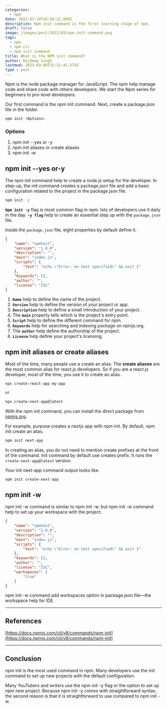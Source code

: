 ```yaml
---
categories:
  - npm
date: 2022-03-19T16:56:22.000Z
description: Npm init command is the first learning stage of npm.
draft: false
image: /images/post/2022/03/npm-init-command.png
tags:
  - npm
  - npm-cli
  - npm init command
title: What is the NPM init command?
author: Rajdeep Singh
lastmod: 2023-03-09T15:11:41.575Z
type : post
---
```


Npm is the node package manager for JavaScript. The npm help manage code and
share code with others developers. We start the Npm series for beginners to
pro-level developers.

Our first command is the npm init command. Next, create a package.json file in
the folder.

```bash
npm init <Options>
```

### Options

1. npm init --yes or -y
2. npm init aliases or create aliases
3. npm init -w

## npm init --yes or-y

The npm init command help to create a node.js setup for the developer. In
step-up, the init command creates a package.json file and add a basic
configuration related to the project in the package.json file.

```bash
npm init -y
```

**`Npm init -y`** flag is most common flag in npm. lots of developers use it daily in the day. **`-y flag`** help to create an essential step up with the `package.json` file.

Inside the `package.json` file, eight properties by default define it.

```json
{
	"name": "npmtest",
	"version": "1.0.0",
	"description": "",
	"main": "index.js",
	"scripts": {
		"test": "echo \"Error: no test specified\" && exit 1"
	},
	"keywords": [],
	"author": "",
	"license": "ISC"
}
```

1. **`Name`** help to define the name of the project.
2. **`Version`** help to define the version of your project or app.
3. **`Description`** help to define a small introduction of your project.
4. The **`main`** property tells which is the project's entry point.
5. **`Script`** help to define the different command for npm.
6. **`Keywords`** help for searching and indexing package on npmjs.org.
7. The **`author`** help define the authorship of the project.
8. **`License`** help define your project's licensing.

## npm init aliases or create aliases

Most of the time, many people use a create an alias. The **create aliases** are
the most common alias for react.js developers. So if you are a react.js developer,
most of the time, you use it to create an alias.

```bash
npx create-react-app my-app

or

npx create-next-app@latest
```

With the npm init command, you can install the direct package from [npmjs.org](npmjs.org).

For example, purpose creates a nextjs app with npm init. By default, npm init
create an alias.

```bash
npm init next-app
```

In creating an alias, you do not need to mention create prefixes at the front of
the command. Init command by default use creates prefix. It runs the
`create-next-app@latest` version.

Your init next-app command output looks like.

```bash
npm init create-next-app
```

## npm init -w

npm init -w command is similar to npm init -w. but npm init -w command help to
set up your workspace with the project.

```json
{
	"name": "npmtest",
	"version": "1.0.0",
	"description": "",
	"main": "index.js",
	"scripts": {
		"test": "echo \"Error: no test specified\" && exit 1"
	},
	"keywords": [],
	"author": "",
	"license": "ISC",
	"workspaces": [
		"true"
	]
}
```

npm init -w command add workspaces option in package.json file—the workspace
help for IDE.

---

## References

[https://docs.npmjs.com/cli/v8/commands/npm-init](https://docs.npmjs.com/cli/v8/commands/npm-init)

---

## Conclusion

npm init is the most used command in npm. Many developers use the init command
to set up new projects with the default configuration.

Many YouTubers and writers use the npm init -y flag or the option to set up npm
new project. Because npm init -y comes with straightforward syntax, the second
reason is that it is straightforward to use compared to npm init -w.
